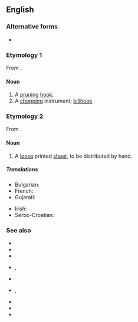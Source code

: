 {{also|hand bill}}
==English==

===Alternative forms===
* {{l|en|hand bill}}

===Etymology 1===
From {{compound|en|hand|bill|t2=cutting instrument}}.

====Noun====
{{wikipedia}}
{{en-noun}}

# A [[pruning]] [[hook]].
# A [[chopping]] instrument; [[billhook]]

===Etymology 2===
From {{compound|en|hand|bill|t2=sheet of paper}}.

====Noun====
{{en-noun}}

# A [[loose]] printed [[sheet]], to be distributed by hand.

=====Translations=====
{{trans-top|loose printed sheet}}
* Bulgarian: {{t+|bg|позив|m}}
* French: {{t+|fr|prospectus|m}}
* Gujarati: {{t|gu|ચોપાનિયું|n}}
{{trans-mid}}
* Irish: {{t|ga|bille láimhe|m}}
* Serbo-Croatian: {{t|sh|летак|m|tr=letak|sc=Cyrl}}
{{trans-bottom}}

===See also===
* {{l|en|advertisement}}
* {{l|en|booklet}}
* {{l|en|brochure}}
* {{l|en|catalogue}}, {{l|en|catalog}}
* {{l|en|circular}}
* {{l|en|flier}}, {{l|en|flyer}}
* {{l|en|junk mail}}
* {{l|en|leaflet}}
* {{l|en|pamphlet}}